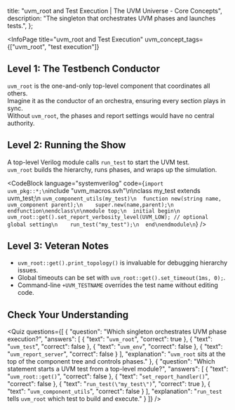 
  title: "uvm_root and Test Execution | The UVM Universe - Core Concepts",
  description: "The singleton that orchestrates UVM phases and launches tests.",
};

<InfoPage
  title="uvm_root and Test Execution"
  uvm_concept_tags={["uvm_root", "test execution"]}
>

  ## Level 1: The Testbench Conductor

  `uvm_root` is the one-and-only top-level component that coordinates all others.  
  Imagine it as the conductor of an orchestra, ensuring every section plays in sync.  
  Without `uvm_root`, the phases and report settings would have no central authority.

  ## Level 2: Running the Show

  A top-level Verilog module calls `run_test` to start the UVM test.  
  `uvm_root` builds the hierarchy, runs phases, and wraps up the simulation.

  <CodeBlock language="systemverilog" code={`import uvm_pkg::*;\n`include "uvm_macros.svh"\n\nclass my_test extends uvm_test;\n  `uvm_component_utils(my_test)\n  function new(string name, uvm_component parent);\n    super.new(name,parent);\n  endfunction\nendclass\n\nmodule top;\n  initial begin\n    uvm_root::get().set_report_verbosity_level(UVM_LOW); // optional global setting\n    run_test("my_test");\n  end\nendmodule\n`} />

  ## Level 3: Veteran Notes

  - `uvm_root::get().print_topology()` is invaluable for debugging hierarchy issues.  
  - Global timeouts can be set with `uvm_root::get().set_timeout(1ms, 0);`.  
  - Command-line `+UVM_TESTNAME` overrides the test name without editing code.

  ## Check Your Understanding

  <Quiz questions={[
    {
      "question": "Which singleton orchestrates UVM phase execution?",
      "answers": [
        { "text": "`uvm_root`", "correct": true },
        { "text": "`uvm_test`", "correct": false },
        { "text": "`uvm_env`", "correct": false },
        { "text": "`uvm_report_server`", "correct": false }
      ],
      "explanation": "`uvm_root` sits at the top of the component tree and controls phases."
    },
    {
      "question": "Which statement starts a UVM test from a top-level module?",
      "answers": [
        { "text": "`uvm_root::get()`", "correct": false },
        { "text": "`set_report_handler()`", "correct": false },
        { "text": "`run_test(\"my_test\")`", "correct": true },
        { "text": "`uvm_component_utils`", "correct": false }
      ],
      "explanation": "`run_test` tells `uvm_root` which test to build and execute."
    }
  ]} />

</InfoPage>
